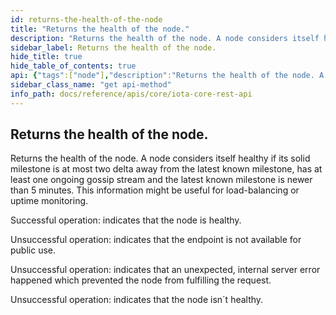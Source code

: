 ```yaml
---
id: returns-the-health-of-the-node
title: "Returns the health of the node."
description: "Returns the health of the node. A node considers itself healthy if its solid milestone is at most two delta away from the latest known milestone, has at least one ongoing gossip stream and the latest known milestone is newer than 5 minutes. This information might be useful for load-balancing or uptime monitoring."
sidebar_label: Returns the health of the node.
hide_title: true
hide_table_of_contents: true
api: {"tags":["node"],"description":"Returns the health of the node. A node considers itself healthy if its solid milestone is at most two delta away from the latest known milestone, has at least one ongoing gossip stream and the latest known milestone is newer than 5 minutes. This information might be useful for load-balancing or uptime monitoring.","responses":{"200":{"description":"Successful operation: indicates that the node is healthy."},"403":{"description":"Unsuccessful operation: indicates that the endpoint is not available for public use."},"500":{"description":"Unsuccessful operation: indicates that an unexpected, internal server error happened which prevented the node from fulfilling the request."},"503":{"description":"Unsuccessful operation: indicates that the node isn´t healthy."}},"method":"get","path":"/health","servers":[{"url":"http://127.0.0.1:14265"}],"info":{"title":"IOTA CORE REST API","description":"This document specifies the REST API for IOTA CORE node software.","contact":{"email":"contact@iota.org"},"license":{"name":"Apache 2.0","url":"http://www.apache.org/licenses/LICENSE-2.0.html"},"version":"2.0.0"},"postman":{"name":"Returns the health of the node.","description":{"content":"Returns the health of the node. A node considers itself healthy if its solid milestone is at most two delta away from the latest known milestone, has at least one ongoing gossip stream and the latest known milestone is newer than 5 minutes. This information might be useful for load-balancing or uptime monitoring.","type":"text/plain"},"url":{"path":["health"],"host":["{{baseUrl}}"],"query":[],"variable":[]},"method":"GET"}}
sidebar_class_name: "get api-method"
info_path: docs/reference/apis/core/iota-core-rest-api
---
```



## Returns the health of the node.



Returns the health of the node. A node considers itself healthy if its solid milestone is at most two delta away from the latest known milestone, has at least one ongoing gossip stream and the latest known milestone is newer than 5 minutes. This information might be useful for load-balancing or uptime monitoring.

<div><ApiTabs><TabItem label={"200"} value={"200"}><div>

Successful operation: indicates that the node is healthy.

</div><div></div></TabItem><TabItem label={"403"} value={"403"}><div>

Unsuccessful operation: indicates that the endpoint is not available for public use.

</div><div></div></TabItem><TabItem label={"500"} value={"500"}><div>

Unsuccessful operation: indicates that an unexpected, internal server error happened which prevented the node from fulfilling the request.

</div><div></div></TabItem><TabItem label={"503"} value={"503"}><div>

Unsuccessful operation: indicates that the node isn´t healthy.

</div><div></div></TabItem></ApiTabs></div>
      